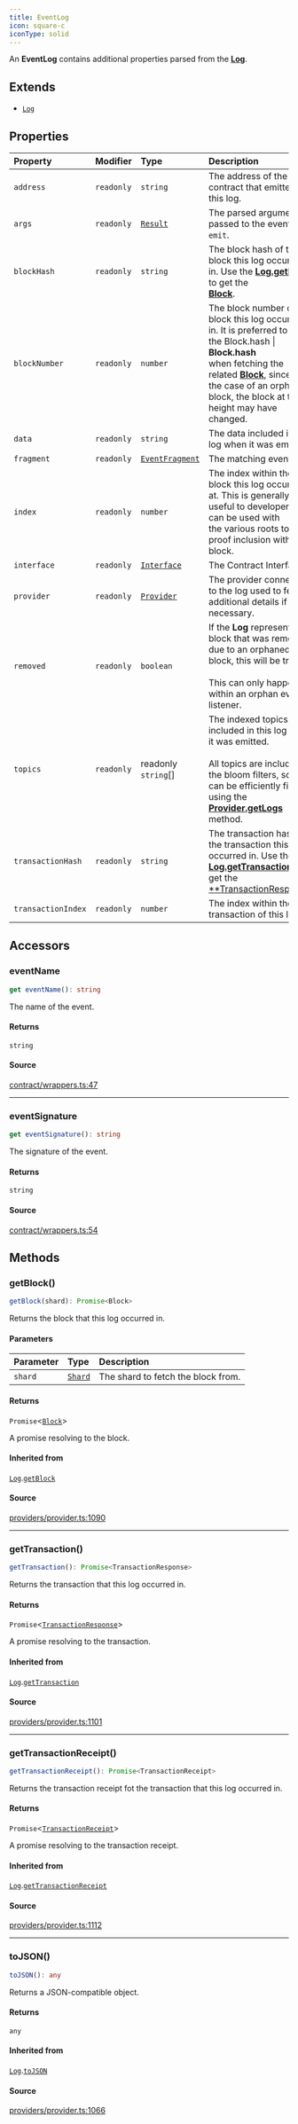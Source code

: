 ```yaml
---
title: EventLog
icon: square-c
iconType: solid
---
```


An **EventLog** contains additional properties parsed from the [**Log**](/sdk/content/classes/Log).

## Extends

- [`Log`](/sdk/content/classes/Log)

## Properties

| Property | Modifier | Type | Description | Inherited from |
| :------ | :------ | :------ | :------ | :------ |
| `address` | `readonly` | `string` | The address of the contract that emitted this log. | [`Log`](/sdk/content/classes/Log).`address` |
| `args` | `readonly` | [`Result`](/sdk/content/classes/Result) | The parsed arguments passed to the event by `emit`. | - |
| `blockHash` | `readonly` | `string` | The block hash of the block this log occurred in. Use the [**Log.getBlock**](/sdk/content/classes/Log#getblock) to get the<br />[**Block**](/sdk/content/classes/Block). | [`Log`](/sdk/content/classes/Log).`blockHash` |
| `blockNumber` | `readonly` | `number` | The block number of the block this log occurred in. It is preferred to use the Block.hash \| **Block.hash**<br />when fetching the related [**Block**](/sdk/content/classes/Block), since in the case of an orphaned block, the block at that<br />height may have changed. | [`Log`](/sdk/content/classes/Log).`blockNumber` |
| `data` | `readonly` | `string` | The data included in this log when it was emitted. | [`Log`](/sdk/content/classes/Log).`data` |
| `fragment` | `readonly` | [`EventFragment`](/sdk/content/classes/EventFragment) | The matching event. | - |
| `index` | `readonly` | `number` | The index within the block this log occurred at. This is generally not useful to developers, but can be used with<br />the various roots to proof inclusion within a block. | [`Log`](/sdk/content/classes/Log).`index` |
| `interface` | `readonly` | [`Interface`](/sdk/content/classes/Interface) | The Contract Interface. | - |
| `provider` | `readonly` | [`Provider`](/sdk/content/interfaces/Provider) | The provider connected to the log used to fetch additional details if necessary. | [`Log`](/sdk/content/classes/Log).`provider` |
| `removed` | `readonly` | `boolean` | If the **Log** represents a block that was removed due to an orphaned block, this will be true.<br /><br />This can only happen within an orphan event listener. | [`Log`](/sdk/content/classes/Log).`removed` |
| `topics` | `readonly` | readonly `string`[] | The indexed topics included in this log when it was emitted.<br /><br />All topics are included in the bloom filters, so they can be efficiently filtered using the<br />[**Provider.getLogs**](/sdk/content/interfaces/Provider#getlogs) method. | [`Log`](/sdk/content/classes/Log).`topics` |
| `transactionHash` | `readonly` | `string` | The transaction hash of the transaction this log occurred in. Use the<br />[**Log.getTransaction**](/sdk/content/classes/Log#gettransaction) to get the<br />[**TransactionResponse](/sdk/content/type-aliases/TransactionResponse). | [`Log`](/sdk/content/classes/Log).`transactionHash` |
| `transactionIndex` | `readonly` | `number` | The index within the transaction of this log. | [`Log`](/sdk/content/classes/Log).`transactionIndex` |

## Accessors

### eventName

```ts
get eventName(): string
```

The name of the event.

#### Returns

`string`

#### Source

[contract/wrappers.ts:47](https://github.com/dominant-strategies/quais.js/blob/26d93fdb30e22e8d90f8961be00d5a6d512f9636/src/contract/wrappers.ts#L47)

***

### eventSignature

```ts
get eventSignature(): string
```

The signature of the event.

#### Returns

`string`

#### Source

[contract/wrappers.ts:54](https://github.com/dominant-strategies/quais.js/blob/26d93fdb30e22e8d90f8961be00d5a6d512f9636/src/contract/wrappers.ts#L54)

## Methods

### getBlock()

```ts
getBlock(shard): Promise<Block>
```

Returns the block that this log occurred in.

#### Parameters

| Parameter | Type | Description |
| :------ | :------ | :------ |
| `shard` | [`Shard`](/sdk/content/enumerations/Shard) | The shard to fetch the block from. |

#### Returns

`Promise`\<[`Block`](/sdk/content/classes/Block)\>

A promise resolving to the block.

#### Inherited from

[`Log`](/sdk/content/classes/Log).[`getBlock`](/sdk/content/classes/Log#getblock)

#### Source

[providers/provider.ts:1090](https://github.com/dominant-strategies/quais.js/blob/26d93fdb30e22e8d90f8961be00d5a6d512f9636/src/providers/provider.ts#L1090)

***

### getTransaction()

```ts
getTransaction(): Promise<TransactionResponse>
```

Returns the transaction that this log occurred in.

#### Returns

`Promise`\<[`TransactionResponse`](/sdk/content/type-aliases/TransactionResponse)\>

A promise resolving to the transaction.

#### Inherited from

[`Log`](/sdk/content/classes/Log).[`getTransaction`](/sdk/content/classes/Log#gettransaction)

#### Source

[providers/provider.ts:1101](https://github.com/dominant-strategies/quais.js/blob/26d93fdb30e22e8d90f8961be00d5a6d512f9636/src/providers/provider.ts#L1101)

***

### getTransactionReceipt()

```ts
getTransactionReceipt(): Promise<TransactionReceipt>
```

Returns the transaction receipt fot the transaction that this log occurred in.

#### Returns

`Promise`\<[`TransactionReceipt`](/sdk/content/classes/TransactionReceipt)\>

A promise resolving to the transaction receipt.

#### Inherited from

[`Log`](/sdk/content/classes/Log).[`getTransactionReceipt`](/sdk/content/classes/Log#gettransactionreceipt)

#### Source

[providers/provider.ts:1112](https://github.com/dominant-strategies/quais.js/blob/26d93fdb30e22e8d90f8961be00d5a6d512f9636/src/providers/provider.ts#L1112)

***

### toJSON()

```ts
toJSON(): any
```

Returns a JSON-compatible object.

#### Returns

`any`

#### Inherited from

[`Log`](/sdk/content/classes/Log).[`toJSON`](/sdk/content/classes/Log#tojson)

#### Source

[providers/provider.ts:1066](https://github.com/dominant-strategies/quais.js/blob/26d93fdb30e22e8d90f8961be00d5a6d512f9636/src/providers/provider.ts#L1066)
